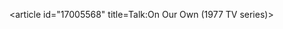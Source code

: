 <article id="17005568" title=Talk:On Our Own (1977 TV series)>
	<talkpage id="17005568" title="Talk:On Our Own (1977 TV series)">
{{WikiProject Television | class= | priority=  | needs-infobox = no}}
	</talkpage>
</article>